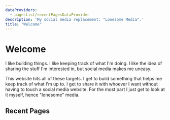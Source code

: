 ```yaml
---
dataProviders:
  - pagesList/recentPagesDataProvider
description: 'My social media replacement: "Lonesome Media".'
title: "Welcome"
---
```



# Welcome

I like building things. I like keeping track of what I'm doing. I like the idea of sharing the stuff I'm interested in, but social media makes me uneasy.

This website hits all of these targets. I get to build something that helps me keep track of what I'm up to.
I get to share it with whoever I want without having to touch a social media website. For the most part I just get to look at it myself, hence "lonesome" media.

## Recent Pages

<PagesList />
